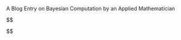 ::: {.hidden}

::: {.content-visible when-format="html"}

A Blog Entry on Bayesian Computation by an Applied Mathematician

$$

\renewcommand{\P}{\operatorname{P}}\newcommand{\E}{\operatorname{E}}
\newcommand{\R}{\mathbb{R}}\newcommand{\F}{\mathcal{F}}
\newcommand{\abs}[1]{\lvert#1\rvert}\newcommand{\Abs}[1]{\left|#1\right|}\newcommand{\ABs}[1]{\biggl|#1\biggr|}\newcommand{\norm}[1]{\|#1\|}\newcommand{\Norm}[1]{\left\|#1\right\|}\newcommand{\NOrm}[1]{\biggl\|#1\biggr\|}\newcommand{\Brace}[1]{\left\{#1\right\}}\newcommand{\BRace}[1]{\biggl\{#1\biggr\}}\newcommand{\paren}[1]{\left(#1\right)}\newcommand{\Paren}[1]{\biggr(#1\biggl)}\newcommand{\brac}[1]{\langle#1\rangle}\newcommand{\Brac}[1]{\left\langle#1\right\rangle}\newcommand{\BRac}[1]{\biggl\langle#1\biggr\rangle}\newcommand{\bra}[1]{\left\langle#1\right|}\newcommand{\ket}[1]{\left|#1\right\rangle}\newcommand{\Square}[1]{\left[#1\right]}\newcommand{\SQuare}[1]{\biggl[#1\biggr]}\newcommand{\rN}{\mathrm{N}}\newcommand{\ov}[1]{\overline{#1}}\newcommand{\un}[1]{\underline{#1}}\newcommand{\wt}[1]{\widetilde{#1}}\newcommand{\wh}[1]{\widehat{#1}}\newcommand{\pp}[2]{\frac{\partial #1}{\partial #2}}\newcommand{\ppp}[3]{\frac{\partial #1}{\partial #2\partial #3}}\newcommand{\dd}[2]{\frac{d #1}{d #2}}\newcommand{\floor}[1]{\lfloor#1\rfloor}\newcommand{\Floor}[1]{\left\lfloor#1\right\rfloor}\newcommand{\ceil}[1]{\lceil#1\rceil}\newcommand{\ocinterval}[1]{(#1]}\newcommand{\cointerval}[1]{[#1)}\newcommand{\COinterval}[1]{\left[#1\right)}\newcommand{\iso}{\overset{\sim}{\to}}



\newcommand{\y}{\b{y}}\newcommand{\mi}{\,|\,}\newcommand{\Mark}{\mathrm{Mark}}
\newcommand{\argmax}{\operatorname*{argmax}}\newcommand{\argmin}{\operatorname*{argmin}}

\newcommand{\pr}{\mathrm{pr}}\newcommand{\Conv}{\operatorname{Conv}}\newcommand{\cU}{\mathcal{U}}
\newcommand{\Map}{\mathrm{Map}}\newcommand{\dom}{\mathrm{Dom}\;}\newcommand{\cod}{\mathrm{Cod}\;}\newcommand{\supp}{\mathrm{supp}\;}
\newcommand{\grad}{\operatorname{grad}}\newcommand{\rot}{\operatorname{rot}}\renewcommand{\div}{\operatorname{div}}\newcommand{\tr}{\operatorname{tr}}\newcommand{\Tr}{\operatorname{Tr}}\newcommand{\KL}{\operatorname{KL}}\newcommand{\JS}{\operatorname{JS}}\newcommand{\ESS}{\operatorname{ESS}}\newcommand{\MSE}{\operatorname{MSE}}\newcommand{\erf}{\operatorname{erf}}\newcommand{\arctanh}{\operatorname{arctanh}}\newcommand{\pl}{\operatorname{pl}}\newcommand{\minimize}{\operatorname{minimize}}\newcommand{\subjectto}{\operatorname{subject to}}\newcommand{\sinc}{\operatorname{sinc}}\newcommand{\Ent}{\operatorname{Ent}}\newcommand{\Polya}{\operatorname{Polya}}\newcommand{\Exp}{\operatorname{Exp}}\newcommand{\codim}{\operatorname{codim}}\newcommand{\sgn}{\operatorname{sgn}}\newcommand{\rank}{\operatorname{rank}}

\newcommand{\vctr}[2]{\begin{pmatrix}#1\\#2\end{pmatrix}}\newcommand{\vctrr}[3]{\begin{pmatrix}#1\\#2\\#3\end{pmatrix}}\newcommand{\mtrx}[4]{\begin{pmatrix}#1&#2\\#3&#4\end{pmatrix}}\newcommand{\smtrx}[4]{\paren{\begin{smallmatrix}#1&#2\\#3&#4\end{smallmatrix}}}\newcommand{\Ker}{\mathrm{Ker}\;}\newcommand{\Coker}{\mathrm{Coker}\;}\newcommand{\Coim}{\mathrm{Coim}\;}\newcommand{\lcm}{\mathrm{lcm}}\newcommand{\GL}{\mathrm{GL}}\newcommand{\SL}{\mathrm{SL}}\newcommand{\alt}{\mathrm{alt}}

\renewcommand{\Re}{\mathrm{Re}\;}\renewcommand{\Im}{\mathrm{Im}\,}\newcommand{\Gal}{\mathrm{Gal}}\newcommand{\PGL}{\mathrm{PGL}}\newcommand{\PSL}{\mathrm{PSL}}\newcommand{\Log}{\mathrm{Log}\,}\newcommand{\Res}{\mathrm{Res}\,}\newcommand{\on}{\mathrm{on}\;}\newcommand{\hatC}{\widehat{\C}}\newcommand{\hatR}{\hat{\R}}\newcommand{\PV}{\mathrm{P.V.}}\newcommand{\diam}{\mathrm{diam}}\newcommand{\Area}{\mathrm{Area}}\newcommand{\Lap}{\Laplace}\newcommand{\f}{\mathbf{f}}\newcommand{\cR}{\mathcal{R}}\newcommand{\const}{\mathrm{const.}}\newcommand{\Om}{\Omega}\newcommand{\Cinf}{C^\infty}\newcommand{\ep}{\epsilon}\newcommand{\dist}{\mathrm{dist}}\newcommand{\opart}{\o{\partial}}\newcommand{\Length}{\mathrm{Length}}

\newcommand{\cA}{\mathcal{A}}\newcommand{\cO}{\mathcal{O}}\newcommand{\cW}{\mathcal{W}}\renewcommand{\O}{\mathcal{O}}\renewcommand{\S}{\mathcal{S}}\newcommand{\U}{\mathcal{U}}\newcommand{\V}{\mathrm{V}}\newcommand{\N}{\mathbb{N}}\newcommand{\bN}{\mathbb{N}}\newcommand{\C}{\mathrm{C}}\newcommand{\bC}{\mathbb{C}}\newcommand{\Z}{\mathcal{Z}}\newcommand{\Q}{\mathbb{Q}}\newcommand{\bQ}{\mathbb{Q}}\newcommand{\TV}{\mathrm{TV}}\newcommand{\ORD}{\mathrm{ORD}}\newcommand{\Card}{\mathrm{Card}\,}\newcommand{\Top}{\mathrm{Top}}\newcommand{\Disc}{\mathrm{Disc}}\newcommand{\Codisc}{\mathrm{Codisc}}\newcommand{\CoDisc}{\mathrm{CoDisc}}\newcommand{\Ult}{\mathrm{Ult}}\newcommand{\ord}{\mathrm{ord}}\newcommand{\bS}{\mathbb{S}}\newcommand{\PConn}{\mathrm{PConn}}\newcommand{\mult}{\mathrm{mult}}\newcommand{\inv}{\mathrm{inv}}

\newcommand{\Der}{\mathrm{Der}}\newcommand{\osub}{\overset{\mathrm{open}}{\subset}}\newcommand{\osup}{\overset{\mathrm{open}}{\supset}}\newcommand{\al}{\alpha}\newcommand{\K}{\mathbb{K}}\newcommand{\Sp}{\mathrm{Sp}}\newcommand{\g}{\mathfrak{g}}\newcommand{\h}{\mathfrak{h}}\newcommand{\Imm}{\mathrm{Imm}}\newcommand{\Imb}{\mathrm{Imb}}\newcommand{\Gr}{\mathrm{Gr}}

\newcommand{\Ad}{\mathrm{Ad}}\newcommand{\finsupp}{\mathrm{fin\;supp}}\newcommand{\SO}{\mathrm{SO}}\newcommand{\SU}{\mathrm{SU}}\newcommand{\acts}{\curvearrowright}\newcommand{\mono}{\hookrightarrow}\newcommand{\epi}{\twoheadrightarrow}\newcommand{\Stab}{\mathrm{Stab}}\newcommand{\nor}{\mathrm{nor}}\newcommand{\T}{\mathbb{T}}\newcommand{\Aff}{\mathrm{Aff}}\newcommand{\rsup}{\triangleright}\newcommand{\subgrp}{\overset{\mathrm{subgrp}}{\subset}}\newcommand{\Ext}{\mathrm{Ext}}\newcommand{\sbs}{\subset}\newcommand{\sps}{\supset}\newcommand{\In}{\mathrm{in}\;}\newcommand{\Tor}{\mathrm{Tor}}\newcommand{\p}{\b{p}}\newcommand{\q}{\mathfrak{q}}\newcommand{\m}{\mathfrak{m}}\newcommand{\cS}{\mathcal{S}}\newcommand{\Frac}{\mathrm{Frac}\,}\newcommand{\Spec}{\mathrm{Spec}\,}\newcommand{\bA}{\mathbb{A}}\newcommand{\Sym}{\mathrm{Sym}}\newcommand{\Ann}{\mathrm{Ann}}\newcommand{\Her}{\mathrm{Her}}\newcommand{\Bil}{\mathrm{Bil}}\newcommand{\Ses}{\mathrm{Ses}}\newcommand{\FVS}{\mathrm{FVS}}

\newcommand{\Ho}{\mathrm{Ho}}\newcommand{\CW}{\mathrm{CW}}\newcommand{\lc}{\mathrm{lc}}\newcommand{\cg}{\mathrm{cg}}\newcommand{\Fib}{\mathrm{Fib}}\newcommand{\Cyl}{\mathrm{Cyl}}\newcommand{\Ch}{\mathrm{Ch}}
\newcommand{\rP}{\mathrm{P}}\newcommand{\rE}{\mathrm{E}}\newcommand{\e}{\b{e}}\renewcommand{\k}{\b{k}}\newcommand{\Christ}[2]{\begin{Bmatrix}#1\\#2\end{Bmatrix}}\renewcommand{\Vec}[1]{\overrightarrow{\mathrm{#1}}}\newcommand{\hen}[1]{\mathrm{#1}}\renewcommand{\b}[1]{\boldsymbol{#1}}

\newcommand{\Inc}{\mathrm{Inc}}\newcommand{\aInc}{\mathrm{aInc}}\newcommand{\HS}{\mathrm{HS}}\newcommand{\loc}{\mathrm{loc}}\newcommand{\Lh}{\mathrm{L.h.}}\newcommand{\Epi}{\mathrm{Epi}}\newcommand{\slim}{\mathrm{slim}}\newcommand{\Ban}{\mathrm{Ban}}\newcommand{\Hilb}{\mathrm{Hilb}}\newcommand{\Ex}{\mathrm{Ex}}\newcommand{\Co}{\mathrm{Co}}\newcommand{\sa}{\mathrm{sa}}\newcommand{\nnorm}[1]{{\left\vert\kern-0.25ex\left\vert\kern-0.25ex\left\vert #1 \right\vert\kern-0.25ex\right\vert\kern-0.25ex\right\vert}}\newcommand{\dvol}{\mathrm{dvol}}\newcommand{\Sconv}{\mathrm{Sconv}}\newcommand{\I}{\mathcal{I}}\newcommand{\nonunital}{\mathrm{nu}}\newcommand{\cpt}{\mathrm{cpt}}\newcommand{\lcpt}{\mathrm{lcpt}}\newcommand{\com}{\mathrm{com}}\newcommand{\Haus}{\mathrm{Haus}}\newcommand{\proper}{\mathrm{proper}}\newcommand{\infinity}{\mathrm{inf}}\newcommand{\TVS}{\mathrm{TVS}}\newcommand{\ess}{\mathrm{ess}}\newcommand{\ext}{\mathrm{ext}}\newcommand{\Index}{\mathrm{Index}\;}\newcommand{\SSR}{\mathrm{SSR}}\newcommand{\vs}{\mathrm{vs.}}\newcommand{\fM}{\mathfrak{M}}\newcommand{\EDM}{\mathrm{EDM}}\newcommand{\Tw}{\mathrm{Tw}}\newcommand{\fC}{\mathfrak{C}}\newcommand{\bn}{\boldsymbol{n}}\newcommand{\br}{\boldsymbol{r}}\newcommand{\Lam}{\Lambda}\newcommand{\lam}{\lambda}\newcommand{\one}{\mathbf{1}}\newcommand{\dae}{\text{-a.e.}}\newcommand{\das}{\text{-a.s.}}\newcommand{\td}{\text{-}}\newcommand{\RM}{\mathrm{RM}}\newcommand{\BV}{\mathrm{BV}}\newcommand{\normal}{\mathrm{normal}}\newcommand{\lub}{\mathrm{lub}\;}\newcommand{\Graph}{\mathrm{Graph}}\newcommand{\Ascent}{\mathrm{Ascent}}\newcommand{\Descent}{\mathrm{Descent}}\newcommand{\BIL}{\mathrm{BIL}}\newcommand{\fL}{\mathfrak{L}}\newcommand{\De}{\Delta}

\newcommand{\calA}{\mathcal{A}}\newcommand{\calB}{\mathcal{B}}\newcommand{\D}{\mathcal{D}}\newcommand{\Y}{\mathcal{Y}}\newcommand{\calC}{\mathcal{C}}\renewcommand{\ae}{\mathrm{a.e.}\;}\newcommand{\cZ}{\mathcal{Z}}\newcommand{\fF}{\mathfrak{F}}\newcommand{\fI}{\mathfrak{I}}\newcommand{\rV}{\mathrm{V}}\newcommand{\cE}{\mathcal{E}}\newcommand{\sMap}{\sigma\textrm{-}\mathrm{Map}}\newcommand{\cC}{\mathcal{C}}\newcommand{\comp}{\complement}\newcommand{\J}{\mathcal{J}}\newcommand{\sumN}[1]{\sum_{#1\in\N}}\newcommand{\cupN}[1]{\cup_{#1\in\N}}\newcommand{\capN}[1]{\cap_{#1\in\N}}\newcommand{\Sum}[1]{\sum_{#1=1}^\infty}\newcommand{\sumn}{\sum_{n=1}^\infty}\newcommand{\summ}{\sum_{m=1}^\infty}\newcommand{\sumk}{\sum_{k=1}^\infty}\newcommand{\sumi}{\sum_{i=1}^\infty}\newcommand{\sumj}{\sum_{j=1}^\infty}\newcommand{\cupn}{\cup_{n=1}^\infty}\newcommand{\capn}{\cap_{n=1}^\infty}\newcommand{\cupk}{\cup_{k=1}^\infty}\newcommand{\cupi}{\cup_{i=1}^\infty}\newcommand{\cupj}{\cup_{j=1}^\infty}\newcommand{\limn}{\lim_{n\to\infty}}\renewcommand{\L}{\mathcal{L}}\newcommand{\cL}{\mathcal{L}}\newcommand{\Cl}{\mathrm{Cl}}\newcommand{\cN}{\mathcal{N}}\newcommand{\Ae}{\textrm{-a.e.}\;}\renewcommand{\csub}{\overset{\textrm{closed}}{\subset}}\renewcommand{\csup}{\overset{\textrm{closed}}{\supset}}\newcommand{\wB}{\wt{B}}\newcommand{\cG}{\mathcal{G}}\newcommand{\Lip}{\mathrm{Lip}}\newcommand{\AC}{\mathrm{AC}}\newcommand{\Mol}{\mathrm{Mol}}

\newcommand{\Pe}{\mathrm{Pe}}\newcommand{\wR}{\wh{\mathbb{\R}}}\newcommand*{\Laplace}{\mathop{}\!\mathbin\bigtriangleup}\newcommand*{\DAlambert}{\mathop{}\!\mathbin\Box}\newcommand{\bT}{\mathbb{T}}\newcommand{\dx}{\dslash x}\newcommand{\dt}{\dslash t}\newcommand{\ds}{\dslash s}

\newcommand{\round}{\mathrm{round}}\newcommand{\cond}{\mathrm{cond}}\newcommand{\diag}{\mathrm{diag}}
\newcommand{\Adj}{\mathrm{Adj}}\newcommand{\Pf}{\mathrm{Pf}}\newcommand{\Sg}{\mathrm{Sg}}


\newcommand{\aseq}{\overset{\text{a.s.}}{=}}\newcommand{\deq}{\overset{\text{d}}{=}}\newcommand{\cV}{\mathcal{V}}\newcommand{\FM}{\mathrm{FM}}\newcommand{\KR}{\mathrm{KR}}\newcommand{\rba}{\mathrm{rba}}\newcommand{\rca}{\mathrm{rca}}\newcommand{\Prob}{\mathrm{Prob}}\newcommand{\X}{\mathcal{X}}\newcommand{\Meas}{\mathrm{Meas}}\newcommand{\as}{\;\text{a.s.}}\newcommand{\io}{\;\mathrm{i.o.}}\newcommand{\fe}{\;\text{f.e.}}\newcommand{\bF}{\mathbb{F}}\newcommand{\W}{\mathcal{W}}\newcommand{\Pois}{\mathrm{Pois}}\newcommand{\iid}{\text{i.i.d.}}\newcommand{\wconv}{\rightsquigarrow}\newcommand{\Var}{\mathrm{Var}}\newcommand{\xrightarrown}{\xrightarrow{n\to\infty}}\newcommand{\au}{\mathrm{au}}\newcommand{\cT}{\mathcal{T}}\newcommand{\wto}{\overset{\text{w}}{\to}}\newcommand{\dto}{\overset{\text{d}}{\to}}\newcommand{\sto}{\overset{\text{s}}{\to}}\newcommand{\pto}{\overset{\text{p}}{\to}}\newcommand{\mto}{\overset{\text{m}}{\to}}\newcommand{\vto}{\overset{v}{\to}}\newcommand{\Cont}{\mathrm{Cont}}\newcommand{\stably}{\mathrm{stably}}\newcommand{\Np}{\mathbb{N}^+}\newcommand{\oM}{\overline{\mathcal{M}}}\newcommand{\fP}{\mathfrak{P}}\newcommand{\sign}{\mathrm{sign}}
\newcommand{\Borel}{\mathrm{Borel}}\newcommand{\Mid}{\,|\,}\newcommand{\middleMid}{\;\middle|\;}\newcommand{\CP}{\mathrm{CP}}\newcommand{\bD}{\mathbb{D}}\newcommand{\bL}{\mathbb{L}}\newcommand{\fW}{\mathfrak{W}}\newcommand{\DL}{\mathcal{D}\mathcal{L}}\renewcommand{\r}[1]{\mathrm{#1}}\newcommand{\rC}{\mathrm{C}}\newcommand{\qqquad}{\qquad\quad}

\newcommand{\bit}{\mathrm{bit}}

\newcommand{\err}{\mathrm{err}}

\newcommand{\varparallel}{\mathbin{\!/\mkern-5mu/\!}}\newcommand{\Ri}{\mathrm{Ri}}\newcommand{\Cone}{\mathrm{Cone}}\newcommand{\Int}{\mathrm{Int}}

\newcommand{\pre}{\mathrm{pre}}\newcommand{\om}{\omega}


\newcommand{\del}{\partial}
\newcommand{\LHS}{\mathrm{LHS}}\newcommand{\RHS}{\mathrm{RHS}}\newcommand{\bnu}{\boldsymbol{\nu}}\newcommand{\interior}{\mathrm{in}\;}\newcommand{\SH}{\mathrm{SH}}\renewcommand{\v}{\boldsymbol{\nu}}\newcommand{\n}{\mathbf{n}}\newcommand{\ssub}{\Subset}\newcommand{\curl}{\mathrm{curl}}

\newcommand{\Ei}{\mathrm{Ei}}\newcommand{\sn}{\mathrm{sn}}\newcommand{\wgamma}{\widetilde{\gamma}}

\newcommand{\Ens}{\mathrm{Ens}}

\newcommand{\cl}{\mathrm{cl}}\newcommand{\x}{\boldsymbol{x}}

\newcommand{\Do}{\mathrm{Do}}\newcommand{\IV}{\mathrm{IV}}

\newcommand{\AIC}{\mathrm{AIC}}\newcommand{\mrl}{\mathrm{mrl}}\newcommand{\dotx}{\dot{x}}\newcommand{\UMV}{\mathrm{UMV}}\newcommand{\BLU}{\mathrm{BLU}}

\newcommand{\comb}[2]{\begin{pmatrix}#1\\#2\end{pmatrix}}\newcommand{\bP}{\mathbb{P}}\newcommand{\compsub}{\overset{\textrm{cpt}}{\subset}}\newcommand{\lip}{\textrm{lip}}\newcommand{\BL}{\mathrm{BL}}\newcommand{\G}{\mathbb{G}}\newcommand{\NB}{\mathrm{NB}}\newcommand{\oR}{\ov{\R}}\newcommand{\liminfn}{\liminf_{n\to\infty}}\newcommand{\limsupn}{\limsup_{n\to\infty}}\newcommand{\esssup}{\mathrm{ess.sup}}\newcommand{\asto}{\xrightarrow{\as}}\newcommand{\Cov}{\mathrm{Cov}}\newcommand{\cQ}{\mathcal{Q}}\newcommand{\VC}{\mathrm{VC}}\newcommand{\mb}{\mathrm{mb}}\newcommand{\Avar}{\mathrm{Avar}}\newcommand{\bB}{\mathbb{B}}\newcommand{\bW}{\mathbb{W}}\newcommand{\sd}{\mathrm{sd}}\newcommand{\w}[1]{\widehat{#1}}\newcommand{\bZ}{\mathbb{Z}}\newcommand{\Bernoulli}{\mathrm{Ber}}\newcommand{\Ber}{\mathrm{Ber}}\newcommand{\Mult}{\mathrm{Mult}}\newcommand{\BPois}{\mathrm{BPois}}\newcommand{\fraks}{\mathfrak{s}}\newcommand{\frakk}{\mathfrak{k}}\newcommand{\IF}{\mathrm{IF}}\newcommand{\bX}{\boldsymbol{X}}\newcommand{\bx}{\boldsymbol{x}}\newcommand{\indep}{\perp\!\!\!\perp}\newcommand{\IG}{\mathrm{IG}}\newcommand{\Levy}{\mathrm{Levy}}\newcommand{\MP}{\mathrm{MP}}\newcommand{\Hermite}{\mathrm{Hermite}}\newcommand{\Skellam}{\mathrm{Skellam}}\newcommand{\Dirichlet}{\mathrm{Dirichlet}}\renewcommand{\Beta}{\mathrm{Beta}}\newcommand{\bE}{\mathbb{E}}\newcommand{\bG}{\mathbb{G}}\newcommand{\MISE}{\mathrm{MISE}}\newcommand{\logit}{\mathtt{logit}}\newcommand{\expit}{\mathtt{expit}}\newcommand{\cK}{\mathcal{K}}\newcommand{\dl}{\dot{l}}\newcommand{\dotp}{\dot{p}}\newcommand{\wl}{\wt{l}}\newcommand{\Gauss}{\mathrm{Gauss}}\newcommand{\fA}{\mathfrak{A}}\newcommand{\under}{\mathrm{under}\;}\newcommand{\whtheta}{\wh{\theta}}\newcommand{\Em}{\mathrm{Em}}\newcommand{\ztheta}{{\theta_0}}
\newcommand{\rO}{\mathrm{O}}\newcommand{\Bin}{\mathrm{Bin}}\newcommand{\rW}{\mathrm{W}}\newcommand{\rG}{\mathrm{G}}\newcommand{\rB}{\mathrm{B}}\newcommand{\rU}{\mathrm{U}}\newcommand{\HG}{\mathrm{HG}}\newcommand{\GAMMA}{\mathrm{Gamma}}\newcommand{\Cauchy}{\mathrm{Cauchy}}\newcommand{\rt}{\mathrm{t}}\newcommand{\rF}{\mathrm{F}}
\newcommand{\FE}{\mathrm{FE}}\newcommand{\bV}{\boldsymbol{V}}\newcommand{\GLS}{\mathrm{GLS}}\newcommand{\be}{\boldsymbol{e}}\newcommand{\POOL}{\mathrm{POOL}}\newcommand{\GMM}{\mathrm{GMM}}\newcommand{\MM}{\mathrm{MM}}\newcommand{\SSIV}{\mathrm{SSIV}}\newcommand{\JIV}{\mathrm{JIV}}\newcommand{\AR}{\mathrm{AR}}\newcommand{\ILS}{\mathrm{ILS}}\newcommand{\SLS}{\mathrm{SLS}}\newcommand{\LIML}{\mathrm{LIML}}

\newcommand{\Rad}{\mathrm{Rad}}\newcommand{\bY}{\boldsymbol{Y}}\newcommand{\pone}{{(1)}}\newcommand{\ptwo}{{(2)}}\newcommand{\ps}[1]{{(#1)}}\newcommand{\fsub}{\overset{\text{finite}}{\subset}}


\newcommand{\varlim}{\varprojlim}\newcommand{\Hom}{\mathrm{Hom}}\newcommand{\Iso}{\mathrm{Iso}}\newcommand{\Mor}{\mathrm{Mor}}\newcommand{\Isom}{\mathrm{Isom}}\newcommand{\Aut}{\mathrm{Aut}}\newcommand{\End}{\mathrm{End}}\newcommand{\op}{\mathrm{op}}\newcommand{\ev}{\mathrm{ev}}\newcommand{\Ob}{\mathrm{Ob}}\newcommand{\Ar}{\mathrm{Ar}}\newcommand{\Arr}{\mathrm{Arr}}\newcommand{\Set}{\mathrm{Set}}\newcommand{\Grp}{\mathrm{Grp}}\newcommand{\Cat}{\mathrm{Cat}}\newcommand{\Mon}{\mathrm{Mon}}\newcommand{\Ring}{\mathrm{Ring}}\newcommand{\CRing}{\mathrm{CRing}}\newcommand{\Ab}{\mathrm{Ab}}\newcommand{\Pos}{\mathrm{Pos}}\newcommand{\Vect}{\mathrm{Vect}}\newcommand{\FinVect}{\mathrm{FinVect}}\newcommand{\FinSet}{\mathrm{FinSet}}\newcommand{\FinMeas}{\mathrm{FinMeas}}\newcommand{\OmegaAlg}{\Omega\text{-}\mathrm{Alg}}\newcommand{\OmegaEAlg}{(\Omega,E)\text{-}\mathrm{Alg}}\newcommand{\Fun}{\mathrm{Fun}}\newcommand{\Func}{\mathrm{Func}}

\newcommand{\Stoch}{\mathrm{Stoch}}\newcommand{\FinStoch}{\mathrm{FinStoch}}\newcommand{\Copy}{\mathrm{copy}}\newcommand{\Delete}{\mathrm{delete}}
\newcommand{\Bool}{\mathrm{Bool}}\newcommand{\CABool}{\mathrm{CABool}}\newcommand{\CompBoolAlg}{\mathrm{CompBoolAlg}}\newcommand{\BoolAlg}{\mathrm{BoolAlg}}\newcommand{\BoolRng}{\mathrm{BoolRng}}\newcommand{\HeytAlg}{\mathrm{HeytAlg}}\newcommand{\CompHeytAlg}{\mathrm{CompHeytAlg}}\newcommand{\Lat}{\mathrm{Lat}}\newcommand{\CompLat}{\mathrm{CompLat}}\newcommand{\SemiLat}{\mathrm{SemiLat}}\newcommand{\Stone}{\mathrm{Stone}}\newcommand{\Mfd}{\mathrm{Mfd}}\newcommand{\LieAlg}{\mathrm{LieAlg}}
\newcommand{\Op}{\mathrm{Op}}
\newcommand{\Sh}{\mathrm{Sh}}
\newcommand{\Diff}{\mathrm{Diff}}
\newcommand{\B}{\mathcal{B}}\newcommand{\cB}{\mathcal{B}}\newcommand{\Span}{\mathrm{Span}}\newcommand{\Corr}{\mathrm{Corr}}\newcommand{\Decat}{\mathrm{Decat}}\newcommand{\Rep}{\mathrm{Rep}}\newcommand{\Grpd}{\mathrm{Grpd}}\newcommand{\sSet}{\mathrm{sSet}}\newcommand{\Mod}{\mathrm{Mod}}\newcommand{\SmoothMnf}{\mathrm{SmoothMnf}}\newcommand{\coker}{\mathrm{coker}}\newcommand{\Ord}{\mathrm{Ord}}\newcommand{\eq}{\mathrm{eq}}\newcommand{\coeq}{\mathrm{coeq}}\newcommand{\act}{\mathrm{act}}

\newcommand{\apf}{\mathrm{apf}}\newcommand{\opt}{\mathrm{opt}}\newcommand{\IS}{\mathrm{IS}}\newcommand{\IR}{\mathrm{IR}}\newcommand{\iidsim}{\overset{\text{iid}}{\sim}}\newcommand{\propt}{\,\propto\,}\newcommand{\bM}{\mathbb{M}}\newcommand{\cX}{\mathcal{X}}\newcommand{\cY}{\mathcal{Y}}\newcommand{\cP}{\mathcal{P}}\newcommand{\ola}[1]{\overleftarrow{#1}}

\renewcommand{\iff}{\;\mathrm{iff}\;}
\newcommand{\False}{\mathrm{False}}\newcommand{\True}{\mathrm{True}}
\newcommand{\otherwise}{\mathrm{otherwise}}
\newcommand{\suchthat}{\;\mathrm{s.t.}\;}

\newcommand{\cM}{\mathcal{M}}\newcommand{\M}{\mathbb{M}}\newcommand{\cF}{\mathcal{F}}\newcommand{\cD}{\mathcal{D}}\newcommand{\fX}{\mathfrak{X}}\newcommand{\fY}{\mathfrak{Y}}\newcommand{\fZ}{\mathfrak{Z}}\renewcommand{\H}{\mathcal{H}}\newcommand{\cH}{\mathcal{H}}\newcommand{\fH}{\mathfrak{H}}\newcommand{\bH}{\mathbb{H}}\newcommand{\id}{\mathrm{id}}\newcommand{\A}{\mathcal{A}}
\newcommand{\lmd}{\lambda}
\newcommand{\Lmd}{\Lambda}
\newcommand{\cI}{\mathcal{I}}

\newcommand{\Lrarrow}{\;\;\Leftrightarrow\;\;}
\DeclareMathOperator{\des}{des}
\DeclareMathOperator{\nd}{nd}
\DeclareMathOperator{\dsep}{d-sep}
\DeclareMathOperator{\sep}{sep}
$$

:::

:::